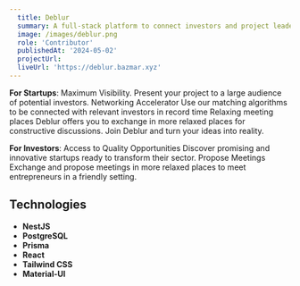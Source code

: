 ```yaml
---
  title: Deblur
  summary: A full-stack platform to connect investors and project leaders.
  image: /images/deblur.png
  role: 'Contributor'
  publishedAt: '2024-05-02'
  projectUrl:
  liveUrl: 'https://deblur.bazmar.xyz'
---
```


**For Startups**: Maximum Visibility. Present your project to a large audience
of potential investors. Networking Accelerator Use our matching algorithms to be
connected with relevant investors in record time Relaxing meeting places Deblur
offers you to exchange in more relaxed places for constructive discussions. Join
Deblur and turn your ideas into reality.

**For Investors**: Access to Quality Opportunities Discover promising and
innovative startups ready to transform their sector. Propose Meetings Exchange
and propose meetings in more relaxed places to meet entrepreneurs in a friendly
setting.

## Technologies

- **NestJS**
- **PostgreSQL**
- **Prisma**
- **React**
- **Tailwind CSS**
- **Material-UI**
